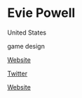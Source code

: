 # Evie Powell

<Location>

United States

</Location>

<Skills>

game design

</Skills>

<Personal>

[Website](http://www.eviemakesgames.com)

[Twitter](https://twitter.com/ParasiteEvie)

</Personal>

<Business>

[Website](http://vergeofbrilliance.com)

</Business>


